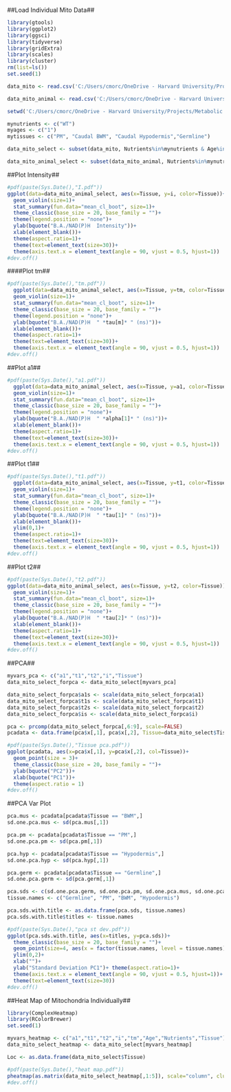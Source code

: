 
##Load Individual Mito Data##
```r
library(gtools)
library(ggplot2)
library(ggsci)
library(tidyverse)
library(gridExtra)
library(scales)
library(cluster)
rm(list=ls())
set.seed(1)

data_mito <- read.csv('C:/Users/cmorc/OneDrive - Harvard University/Projects/Metabolic Aging Atlas/C.-elegans-Mitochondrial-Aging/FLIM_Mito_052623.csv')

data_mito_animal <- read.csv('C:/Users/cmorc/OneDrive - Harvard University/Projects/Metabolic Aging Atlas/C.-elegans-Mitochondrial-Aging/FLIM_Mito_Median_Per_Animal_052623.csv')

setwd('C:/Users/cmorc/OneDrive - Harvard University/Projects/Metabolic Aging Atlas/C.-elegans-Mitochondrial-Aging/Tissue Analyses/')

mynutrients <- c("WT")
myages <- c("1")
mytissues <- c("PM", "Caudal BWM", "Caudal Hypodermis","Germline")

data_mito_select <- subset(data_mito, Nutrients%in%mynutrients & Age%in%myages & TissueFullName%in%mytissues)

data_mito_animal_select <- subset(data_mito_animal, Nutrients%in%mynutrients & Age%in%myages & TissueFullName%in%mytissues)

```

##Plot Intensity##
```r
#pdf(paste(Sys.Date(),"I.pdf"))
ggplot(data=data_mito_animal_select, aes(x=Tissue, y=i, color=Tissue))+
  geom_violin(size=1)+
  stat_summary(fun.data="mean_cl_boot", size=1)+
  theme_classic(base_size = 20, base_family = "")+
  theme(legend.position = "none")+
  ylab(bquote("B.A./NAD(P)H  Intensity"))+
  xlab(element_blank())+
  theme(aspect.ratio=1)+
  theme(text=element_text(size=30))+ 
  theme(axis.text.x = element_text(angle = 90, vjust = 0.5, hjust=1))
#dev.off()
```

####Plot tm##
```r
#pdf(paste(Sys.Date(),"tm.pdf"))
  ggplot(data=data_mito_animal_select, aes(x=Tissue, y=tm, color=Tissue))+
  geom_violin(size=1)+
  stat_summary(fun.data="mean_cl_boot", size=1)+
  theme_classic(base_size = 20, base_family = "")+
  theme(legend.position = "none")+
  ylab(bquote("B.A./NAD(P)H  " *tau[m]* " (ns)"))+
  xlab(element_blank())+
  theme(aspect.ratio=1)+
  theme(text=element_text(size=30))+ 
  theme(axis.text.x = element_text(angle = 90, vjust = 0.5, hjust=1))
#dev.off()
```

##Plot a1##
```r
#pdf(paste(Sys.Date(),"a1.pdf"))
  ggplot(data=data_mito_animal_select, aes(x=Tissue, y=a1, color=Tissue))+
  geom_violin(size=1)+
  stat_summary(fun.data="mean_cl_boot", size=1)+
  theme_classic(base_size = 20, base_family = "")+
  theme(legend.position = "none")+
  ylab(bquote("B.A./NAD(P)H  " *alpha[1]* " (ns)"))+
  xlab(element_blank())+
  theme(aspect.ratio=1)+
  theme(text=element_text(size=30))+ 
  theme(axis.text.x = element_text(angle = 90, vjust = 0.5, hjust=1))
#dev.off()
```

##Plot t1##
```r
#pdf(paste(Sys.Date(),"t1.pdf"))
  ggplot(data=data_mito_animal_select, aes(x=Tissue, y=t1, color=Tissue))+
  geom_violin(size=1)+
  stat_summary(fun.data="mean_cl_boot", size=1)+
  theme_classic(base_size = 20, base_family = "")+
  theme(legend.position = "none")+
  ylab(bquote("B.A./NAD(P)H  " *tau[1]* " (ns)"))+
  xlab(element_blank())+
  ylim(0,1)+
  theme(aspect.ratio=1)+
  theme(text=element_text(size=30))+ 
  theme(axis.text.x = element_text(angle = 90, vjust = 0.5, hjust=1))
#dev.off()
```

##Plot t2##
```r
#pdf(paste(Sys.Date(),"t2.pdf"))
ggplot(data=data_mito_animal_select, aes(x=Tissue, y=t2, color=Tissue))+
  geom_violin(size=1)+
  stat_summary(fun.data="mean_cl_boot", size=1)+
  theme_classic(base_size = 20, base_family = "")+
  theme(legend.position = "none")+
  ylab(bquote("B.A./NAD(P)H  " *tau[2]* " (ns)"))+
  xlab(element_blank())+
  theme(aspect.ratio=1)+
  theme(text=element_text(size=30))+ 
  theme(axis.text.x = element_text(angle = 90, vjust = 0.5, hjust=1))
#dev.off()
```

##PCA##
```r
myvars_pca <- c("a1","t1","t2","i","Tissue")
data_mito_select_forpca <- data_mito_select[myvars_pca]

data_mito_select_forpca$a1s <- scale(data_mito_select_forpca$a1)
data_mito_select_forpca$t1s <- scale(data_mito_select_forpca$t1)
data_mito_select_forpca$t2s <- scale(data_mito_select_forpca$t2)
data_mito_select_forpca$is <- scale(data_mito_select_forpca$i)

pca <- prcomp(data_mito_select_forpca[,6:9], scale=FALSE)
pcadata <- data.frame(pca$x[,1], pca$x[,2], Tissue=data_mito_select$Tissue)

#pdf(paste(Sys.Date(),"Tissue pca.pdf"))
ggplot(pcadata, aes(x=pca$x[,1], y=pca$x[,2], col=Tissue))+
  geom_point(size = 3)+
  theme_classic(base_size = 20, base_family = "")+
  ylab(bquote("PC2"))+
  xlab(bquote("PC1"))+
  theme(aspect.ratio = 1)
#dev.off()
```

##PCA Var Plot
```r
pca.mus <- pcadata[pcadata$Tissue == "BWM",]
sd.one.pca.mus <- sd(pca.mus[,1])

pca.pm <- pcadata[pcadata$Tissue == "PM",]
sd.one.pca.pm <- sd(pca.pm[,1])

pca.hyp <- pcadata[pcadata$Tissue == "Hypodermis",]
sd.one.pca.hyp <- sd(pca.hyp[,1])

pca.germ <- pcadata[pcadata$Tissue == "Germline",]
sd.one.pca.germ <- sd(pca.germ[,1])

pca.sds <- c(sd.one.pca.germ, sd.one.pca.pm, sd.one.pca.mus, sd.one.pca.hyp)
tissue.names <- c("Germline", "PM", "BWM", "Hypodermis")

pca.sds.with.title <- as.data.frame(pca.sds, tissue.names)
pca.sds.with.title$titles <- tissue.names

#pdf(paste(Sys.Date(),"pca st dev.pdf"))
ggplot(pca.sds.with.title, aes(x=titles, y=pca.sds))+
  theme_classic(base_size = 20, base_family = "")+
  geom_point(size=4, aes(x = factor(tissue.names, level = tissue.names)))+
  ylim(0,2)+
  xlab("")+
  ylab("Standard Deviation PC1")+ theme(aspect.ratio=1)+ 
  theme(axis.text.x = element_text(angle = 90, vjust = 0.5, hjust=1))+
  theme(text=element_text(size=30))
#dev.off()
```

##Heat Map of Mitochondria Individually##
```r
library(ComplexHeatmap)
library(RColorBrewer)
set.seed(1)

myvars_heatmap <- c("a1","t1","t2","i","tm","Age","Nutrients","Tissue")
data_mito_select_heatmap <- data_mito_select[myvars_heatmap]

Loc <- as.data.frame(data_mito_select$Tissue)

#pdf(paste(Sys.Date(),"heat map.pdf"))
pheatmap(as.matrix(data_mito_select_heatmap[,1:5]), scale="column", cluster_rows=FALSE, cluster_cols=FALSE, annotation_names_col=TRUE,fontsize=20,annotation_row=Loc,cellwidth=20,show_rownames = FALSE,color=colorRampPalette(c("navy", "white", "red"))(50))
#dev.off()
```

